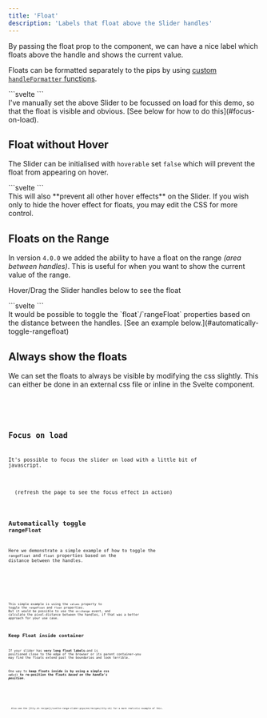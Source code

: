 ```yaml
---
title: 'Float'
description: 'Labels that float above the Slider handles'
---
```













By passing the float prop to the component, we can have a nice label which floats 
above the handle and shows the current value.

<Info>Floats can be formatted separately to the pips by using [custom `handleFormatter` functions](../options#handleFormatter).</Info>

<Demo name="Floating Labels" client:visible>
  <Float client:visible />
  <div slot="svelte">
    ```svelte
    <RangeSlider float />
    ```
  </div>
</Demo>

<Note type="info">
  I've manually set the above Slider to be focussed on load for this demo, so that the float is
  visible and obvious. [See below for how to do this](#focus-on-load).
</Note>



## Float without Hover

The Slider can be initialised with `hoverable` set `false` which will prevent
the float from appearing on hover.

<Demo name="Floating only on focus" client:visible>
  <NoHover client:visible />
  <div slot="svelte">
    ```svelte
    <RangeSlider float />
    <RangeSlider float hoverable={false} />
    ```
  </div>
</Demo>

<Note type="warning">
  This will also **prevent all other hover effects** on the Slider. If you wish
  only to hide the hover effect for floats, you may edit the CSS for more control.
</Note>



## Floats on the Range

In version `4.0.0` we added the ability to have a float on the range _(area between handles)_. This is useful for
when you want to show the current value of the range.

<Info>Hover/Drag the Slider handles below to see the float</Info>

<Demo name="Floating Labels" client:visible>
  <RangeFloat client:visible />
  <div slot="svelte">
    ```svelte
    <RangeSlider rangeFloat float />
    ```
  </div>
</Demo>

<Note type="info">
  It would be possible to toggle the `float`/`rangeFloat` properties based on the distance between the handles.
  [See an example below.](#automatically-toggle-rangefloat)
</Note>



## Always show the floats

We can set the floats to always be visible by modifying the css slightly. This can either
be done in an external css file or inline in the Svelte component.

<Demo name="Always Shown Floats" client:visible panel="css">
  <Always client:visible />
  <Code slot="svelte" code={cleanImport(AlwaysRaw)} lang="svelte" />
  <Code slot="css" lang="css" code={`/* styling in an external css file */
#always .rangeFloat {
  opacity: 1;
  translate: -50% 0%;
}`} lang="css" />
</Demo>


## Focus on load

It's possible to focus the slider on load with a little bit of javascript.

<Demo name="Focus on load" client:visible>
  <Focus client:visible />
  <Info>(refresh the page to see the focus effect in action)</Info>
  <Code slot="svelte" code={cleanImport(FocusRaw)} lang="svelte" />
</Demo>


## Automatically toggle `rangeFloat`

Here we demonstrate a simple example of how to toggle the `rangeFloat` and `float` properties 
based on the distance between the handles.

<Demo name="Toggle rangeFloat and float" client:visible>
  <ToggleRangeFloat client:visible />
  <Code slot="svelte" code={cleanImport(ToggleRangeFloatRaw)} lang="svelte" />
  <Code slot="css" lang="css" code={ToggleRangeFloatCss} />
</Demo>

This simple example is using the `values` property to toggle the `rangeFloat` and `float` properties.
But it would be possible to use the `on:change` event, and calculate the pixel-distance between the handles,
if that was a better approach for your use case.


## Keep Float inside container

If your slider has **very long float labels**—and is positioned close to the edge 
of the browser or its parent container—you may find the floats extend past the
boundaries and look terrible.

One way to **keep floats inside is by using a simple css `calc()` to re-position the
floats *based on the handle's position***.

<Demo name="Float auto-position" panel="css" client:visible>
  <AutoPosition client:visible />
  <Code slot="svelte" code={cleanImport(AutoPositionRaw)} lang="svelte" />
  <Code slot="css" lang="css" code={AutoPositionCss} />
</Demo>

<Note type="info" title="Realistic example">
  Also see the [Itty.sh recipe](/svelte-range-slider-pips/en/recipes/itty-sh) for a more realistic example of this.
</Note>